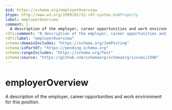 ```yaml
---
$id: https://schema.org/employerOverview
$type: http://www.w3.org/1999/02/22-rdf-syntax-ns#Property
label: employerOverview
comment: |
  A description of the employer, career opportunities and work environment for this position.
rdfs:comment: "A description of the employer, career opportunities and work environment for this position."
rdfs:label: "employerOverview"
schema:domainIncludes: "https://schema.org/JobPosting"
schema:isPartOf: "https://pending.schema.org"
schema:rangeIncludes: "https://schema.org/Text"
schema:source: "https://github.com/schemaorg/schemaorg/issues/2396"
---
```


# employerOverview

A description of the employer, career opportunities and work environment for this position.

